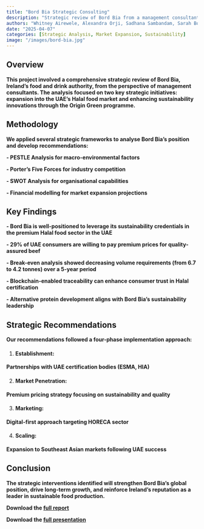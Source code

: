 ```yaml
---
title: "Bord Bia Strategic Consulting"
description: "Strategic review of Bord Bia from a management consultant perspective, focusing on market expansion and sustainability innovation."
authors: "Whitney Airewele, Alexandra Orji, Sadhana Sambandam, Sarah Bokunde, Ryan James, Conor Dawson"
date: "2025-04-07"
categories: [Strategic Analysis, Market Expansion, Sustainability]
image: "/images/bord-bia.jpg"
---
```


## Overview
**This project involved a comprehensive strategic review of Bord Bia, Ireland's food and drink authority, from the perspective of management consultants. The analysis focused on two key strategic initiatives: expansion into the UAE's Halal food market and enhancing sustainability innovations through the Origin Green programme.**

## Methodology
**We applied several strategic frameworks to analyse Bord Bia's position and develop recommendations:**

**- PESTLE Analysis for macro-environmental factors**

**- Porter's Five Forces for industry competition**

**- SWOT Analysis for organisational capabilities**

**- Financial modelling for market expansion projections**

## Key Findings
**- Bord Bia is well-positioned to leverage its sustainability credentials in the premium Halal food sector in the UAE**

**- 29% of UAE consumers are willing to pay premium prices for quality-assured beef**

**- Break-even analysis showed decreasing volume requirements (from 6.7 to 4.2 tonnes) over a 5-year period**

**- Blockchain-enabled traceability can enhance consumer trust in Halal certification**

**- Alternative protein development aligns with Bord Bia's sustainability leadership**

## Strategic Recommendations
**Our recommendations followed a four-phase implementation approach:**

1. #### Establishment: 

**Partnerships with UAE certification bodies (ESMA, HIA)**

2. #### Market Penetration: 

**Premium pricing strategy focusing on sustainability and quality**

3. #### Marketing:

**Digital-first approach targeting HORECA sector**

4. #### Scaling: 

**Expansion to Southeast Asian markets following UAE success**

## Conclusion
**The strategic interventions identified will strengthen Bord Bia's global position, drive long-term growth, and reinforce Ireland's reputation as a leader in sustainable food production.**

**Download the [full report](/portfolio/business-strategy.pdf)**

**Download the [full presentation](/portfolio/INTB7-Business-Strategy-Presentation.pdf)**
